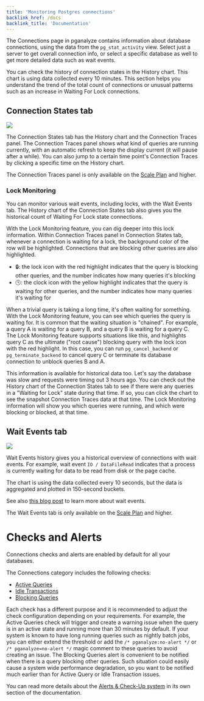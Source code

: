 ```yaml
---
title: 'Monitoring Postgres connections'
backlink_href: /docs
backlink_title: 'Documentation'
---
```


The Connections page in pganalyze contains information about database
connections, using the data from the `pg_stat_activity` view.
Select just a server to get overall connection info, or select a specific
database as well to get more detailed data such as wait events.

You can check the history of connection states in the History chart. This chart
is using data collected every 10 minutes. This section helps you
understand the trend of the total count of connections or unusual patterns
such as an increase in Waiting For Lock connections.

## Connection States tab

![](connection-states.png)

The Connection States tab has the History chart and the Connection Traces
panel. The Connection Traces panel shows what kind of queries are running
currently, with an automatic refresh to keep the display current (it will pause
after a while).
You can also jump to a certain time point's Connection Traces by clicking a
specific time on the History chart.

The Connection Traces panel is only available on the [Scale Plan](/pricing) and
higher.

### Lock Monitoring

You can monitor various wait events, including locks, with the Wait Events tab.
The History chart of the Connection States tab also gives you the historical
count of Waiting For Lock state connections.

With the Lock Monitoring feature, you can dig deeper into this lock
information. Within Connection Traces panel in Connection States tab, whenever
a connection is waiting for a lock, the background color of the row will be
highlighted.
Connections that are blocking other queries are also highlighted.

* 🔒: the lock icon with the red highlight indicates that the query is blocking other queries, and the number indicates how many queries it's blocking
* 🕓: the clock icon with the yellow highlight indicates that the query is waiting for other queries, and the number indicates how many queries it's waiting for

When a trivial query is taking a long time, it's often waiting for something.
With the Lock Monitoring feature, you can see which queries the query is
waiting for.
It is common that the waiting situation is "chained". For example, a query A is
waiting for a query B, and a query B is waiting for a query C. The Lock
Monitoring feature supports situations like this, and highlights query C as the
ultimate ("root cause") blocking query with the lock icon with the red
highlight.
In this case, you can run `pg_cancel_backend` or `pg_terminate_backend` to
cancel query C or terminate its database connection to unblock queries B and A.

This information is available for historical data too. Let's say the database
was slow and requests were timing out 3 hours ago. You can check out the
History chart of the Connection States tab to see if there were any queries in
a "Waiting for Lock" state during that time.
If so, you can click the chart to see the snapshot Connection Traces data at
that time. The Lock Monitoring information will show you which queries were
running, and which were blocking or blocked, at that time.

## Wait Events tab

![](wait-events.png)

Wait Events history gives you a historical overview of connections with wait
events. For example, wait event `IO / DataFileRead` indicates that a process is
currently waiting for data to be read from disk or the page cache.

The chart is using the data collected every 10 seconds, but the data is
aggregated and plotted in 150-second buckets.

See also [this blog post](https://pganalyze.com/blog/postgres-connection-tracing-wait-event-analysis-and-vacuum-monitoring)
to learn more about wait events.

The Wait Events tab is only available on the [Scale Plan](/pricing) and higher.

# Checks and Alerts

Connections checks and alerts are enabled by default for all your databases.

The Connections category includes the following checks:
 - [Active Queries](/docs/checks/connections/active_query)
 - [Idle Transactions](/docs/checks/connections/idle_transaction)
 - [Blocking Queries](/docs/checks/connections/blocking_query)

Each check has a different purpose and it is recommended to adjust the check
configuration depending on your requirements. For example, the Active Queries
check will trigger and create a warning issue when the query is in an active
state and running more than 30 minutes by default. If your system is known to
have long running queries such as nightly batch jobs, you can either extend the
threshold or add the `/* pganalyze:no-alert */` or `/* pganalyze=no-alert */`
magic comment to these queries to avoid creating an issue.
The Blocking Queries alert is convenient to be notified when there is a query
blocking other queries. Such situation could easily cause a system wide
performance degradation, so you want to be notified much earlier than for
Active Query or Idle Transaction issues.

You can read more details about the [Alerts & Check-Up system](/docs/checks) in
its own section of the documentation.
